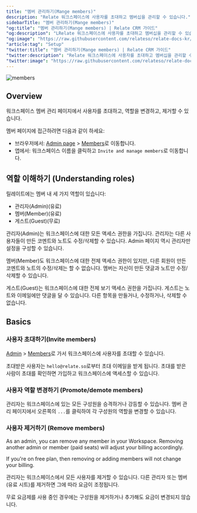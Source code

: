 ```yaml
---
title: "멤버 관리하기(Mange members)"
description: "Relate 워크스페이스에 사용자를 초대하고 멤버십을 관리할 수 있습니다."
sidebarTitle: "멤버 관리하기(Mange members)"
"og:title": "멤버 관리하기(Mange members) | Relate CRM 가이드"
"og:description": "LRelate 워크스페이스에 사용자를 초대하고 멤버십을 관리할 수 있습니다."
"og:image": "https://raw.githubusercontent.com/relateso/relate-docs-kr/main/docs/images/setup/manage-members.png"
"article:tag": "Setup"
"twitter:title": "멤버 관리하기(Mange members) | Relate CRM 가이드"
"twitter:description": "Relate 워크스페이스에 사용자를 초대하고 멤버십을 관리할 수 있습니다."
"twitter:image": "https://raw.githubusercontent.com/relateso/relate-docs-kr/main/docs/images/setup/manage-members.png"
---
```


![members](/images/setup/manage-members.png)

## Overview
워크스페이스 멤버 관리 페이지에서 사용자를 초대하고, 역할을 변경하고, 제거할 수 있습니다.

멤버 페이지에 접근하려면 다음과 같이 하세요:
- 브라우저에서: [Admin page](https://admin.relate.so/) > [Members](https://admin.relate.so/workspaces/manage_members)로 이동합니다.
- 앱에서: 워크스페이스 이름을 클릭하고 `Invite and manage members`로 이동합니다.

## 역할 이해하기 (Understanding roles)
릴레이트에는 멤버 내 세 가지 역할이 있습니다:
- 관리자(Admin)(유료)
- 멤버(Member)(유료)
- 게스트(Guest)(무료)

관리자(Admin)는 워크스페이스에 대한 모든 액세스 권한을 가집니다. 관리자는 다른 사용자들이 만든 코멘트와 노트도 수정/삭제할 수 있습니다. Admin 페이지 역시 관리자만 설정을 구성할 수 있습니다.

멤버(Member)도 워크스페이스에 대한 전체 액세스 권한이 있지만, 다른 회원이 만든 코멘트와 노트의 수정/삭제는 할 수 없습니다. 멤버는 자신이 만든 댓글과 노트만 수정/삭제할 수 있습니다.

게스트(Guest)는 워크스페이스에 대한 전체 보기 액세스 권한을 가집니다. 게스트는 노트와 이메일에만 댓글을 달 수 있습니다. 다른 항목을 만들거나, 수정하거나, 삭제할 수 없습니다.

## Basics

### 사용자 초대하기(Invite members)
[Admin](https://admin.relate.so/) > [Members](https://admin.relate.so/workspaces/manage_members)로 가서 워크스페이스에 사용자를 초대할 수 있습니다.

초대받은 사용자는 `hello@relate.so`로부터 초대 이메일을 받게 됩니다. 초대를 받은 사람이 초대를 확인하면 가입하고 워크스페이스에 액세스할 수 있습니다.

### 사용자 역할 변경하기 (Promote/demote members)
관리자는 워크스페이스에 있는 모든 구성원을 승격하거나 강등할 수 있습니다. 멤버 관리 페이지에서 오른쪽의 `...`를 클릭하여 각 구성원의 역할을 변경할 수 있습니다.

### 사용자 제거하기 (Remove members)
As an admin, you can remove any member in your Workspace. Removing another admin or member (paid seats) will adjust your billing accordingly.

If you're on free plan, then removing or adding members will not change your billing.

관리자는 워크스페이스에서 모든 사용자를 제거할 수 있습니다. 다른 관리자 또는 멤버(유료 시트)를 제거하면 그에 따라 요금이 조정됩니다.

무료 요금제를 사용 중인 경우에는 구성원을 제거하거나 추가해도 요금이 변경되지 않습니다.
